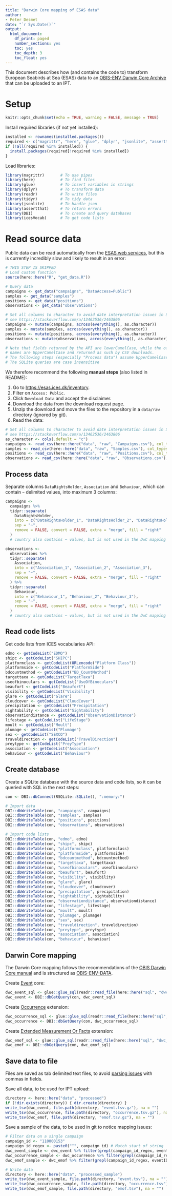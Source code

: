 ```yaml
---
title: "Darwin Core mapping of ESAS data"
author:
- Peter Desmet
date: "`r Sys.Date()`"
output:
  html_document:
    df_print: paged
    number_sections: yes
    toc: yes
    toc_depth: 3
    toc_float: yes
---
```


This document describes how (and contains the code to) transform European Seabirds at Sea (ESAS) data to an [OBIS-ENV Darwin Core Archive](https://obis.org/manual/dataformat/#obis-env-data) that can be uploaded to an IPT.

# Setup 

```r
knitr::opts_chunk$set(echo = TRUE, warning = FALSE, message = TRUE)
```

Install required libraries (if not yet installed):

```r
installed <- rownames(installed.packages())
required <- c("magrittr", "here", "glue", "dplyr", "jsonlite", "assertthat", "readr", "tidyr", "DBI", "icesVocab")
if (!all(required %in% installed)) {
  install.packages(required[!required %in% installed])
}
```

Load libraries:

```r
library(magrittr)       # To use pipes
library(here)           # To find files
library(glue)           # To insert variables in strings
library(dplyr)          # To transform data
library(readr)          # To write files
library(tidyr)          # To tidy data
library(jsonlite)       # To handle json
library(assertthat)     # To return errors
library(DBI)            # To create and query databases
library(icesVocab)      # To get code lists
```

# Read source data

Public data can be read automatically from the [ESAS web services](https://esas.ices.dk/webservices), but this is currently incredibly slow and likely to result in an error:

```r
# THIS STEP IS SKIPPED
# Load custom function
source(here::here("R", "get_data.R"))

# Query data
campaigns <- get_data("campaigns", "DataAccess=Public")
samples <- get_data("samples")
positions <- get_data("positions")
observations <- get_data("observations")

# Set all columns to character to avoid date interpretation issues in SQLite
# see https://stackoverflow.com/a/13462536/2463806
campaigns <- mutate(campaigns, across(everything(), as.character))
samples <- mutate(samples, across(everything(), as.character))
positions <- mutate(positions, across(everything(), as.character))
observations <- mutate(observations, across(everything(), as.character))

# Note that fields returned by the API are lowerCamelCase, while the official 
# names are UpperCamelCase and returned as such by CSV downloads.
# The following steps (especially "Process data") assume UpperCamelCase
# The SQLite queries are case insensitive
```

We therefore recommend the following **manual steps** (also listed in README):

1. Go to <https://esas.ices.dk/inventory>.
2. Filter on `Access: Public`.
3. Click `Download Data` and accept the disclaimer.
4. Download the data from the download request page.
5. Unzip the download and move the files to the repository in a `data/raw` directory (ignored by git).
6. Read the data:

```r
# Set all columns to character to avoid date interpretation issues in SQLite
# see https://stackoverflow.com/a/13462536/2463806
as_character <- cols(.default = "c")
campaigns <- read_csv(here::here("data", "raw", "Campaigns.csv"), col_types = as_character)
samples <- read_csv(here::here("data", "raw", "Samples.csv"), col_types = as_character)
positions <- read_csv(here::here("data", "raw", "Positions.csv"), col_types = as_character)
observations <- read_csv(here::here("data", "raw", "Observations.csv"), col_types = as_character)
```

## Process data

Separate columns `DataRightsHolder`, `Association` and `Behaviour`, which can contain `~` delimited values, into maximum 3 columns:

```r
campaigns <-
  campaigns %>%
  tidyr::separate(
    DataRightsHolder,
    into = c("DataRightsHolder_1", "DataRightsHolder_2", "DataRightsHolder_3"),
    sep = "~",
    remove = FALSE, convert = FALSE, extra = "merge", fill = "right"
  )
  # country also contains ~ values, but is not used in the DwC mapping
```

```r
observations <-
  observations %>%
  tidyr::separate(
    Association,
    into = c("Association_1", "Association_2", "Association_3"),
    sep = "~",
    remove = FALSE, convert = FALSE, extra = "merge", fill = "right"
  ) %>%
  tidyr::separate(
    Behaviour,
    into = c("Behaviour_1", "Behaviour_2", "Behaviour_3"),
    sep = "~",
    remove = FALSE, convert = FALSE, extra = "merge", fill = "right"
  )
  # country also contains ~ values, but is not used in the DwC mapping
```

## Read code lists

Get code lists from ICES vocabularies API:

```r
edmo <- getCodeList("EDMO")
shipc <- getCodeList("SHIPC")
platformclass <- getCodeList(URLencode("Platform Class"))
platformside <- getCodeList("PlatformSide")
bdcountmethod <- getCodeList("BD_CountMethod")
targettaxa <- getCodeList("TargetTaxa")
useofbinoculars <- getCodeList("UseOfBinoculars")
beaufort <- getCodeList("Beaufort")
visibility <- getCodeList("Visibility")
glare <- getCodeList("Glare")
cloudcover <- getCodeList("CloudCover")
precipitation <- getCodeList("Precipitation")
sightability <- getCodeList("Sightability")
observationdistance <- getCodeList("ObservationDistance")
lifestage <- getCodeList("LifeStage")
moult <- getCodeList("Moult")
plumage <- getCodeList("Plumage")
sex <- getCodeList("SEXCO")
traveldirection <- getCodeList("TravelDirection")
preytype <- getCodeList("PreyType")
association <- getCodeList("Association")
behaviour <- getCodeList("Behaviour")
```

## Create database

Create a SQLite database with the source data and code lists, so it can be queried with SQL in the next steps:

```r
con <- DBI::dbConnect(RSQLite::SQLite(), ":memory:")

# Import data
DBI::dbWriteTable(con, "campaigns", campaigns)
DBI::dbWriteTable(con, "samples", samples)
DBI::dbWriteTable(con, "positions", positions)
DBI::dbWriteTable(con, "observations", observations)

# Import code lists
DBI::dbWriteTable(con, "edmo", edmo)
DBI::dbWriteTable(con, "shipc", shipc)
DBI::dbWriteTable(con, "platformclass", platformclass)
DBI::dbWriteTable(con, "platformside", platformside)
DBI::dbWriteTable(con, "bdcountmethod", bdcountmethod)
DBI::dbWriteTable(con, "targettaxa", targettaxa)
DBI::dbWriteTable(con, "useofbinoculars", useofbinoculars)
DBI::dbWriteTable(con, "beaufort", beaufort)
DBI::dbWriteTable(con, "visibility", visibility)
DBI::dbWriteTable(con, "glare", glare)
DBI::dbWriteTable(con, "cloudcover", cloudcover)
DBI::dbWriteTable(con, "precipitation", precipitation)
DBI::dbWriteTable(con, "sightability", sightability)
DBI::dbWriteTable(con, "observationdistance", observationdistance)
DBI::dbWriteTable(con, "lifestage", lifestage)
DBI::dbWriteTable(con, "moult", moult)
DBI::dbWriteTable(con, "plumage", plumage)
DBI::dbWriteTable(con, "sex", sex)
DBI::dbWriteTable(con, "traveldirection", traveldirection)
DBI::dbWriteTable(con, "preytype", preytype)
DBI::dbWriteTable(con, "association", association)
DBI::dbWriteTable(con, "behaviour", behaviour)
```

## Darwin Core mapping

The Darwin Core mapping follows the recommendations of the [OBIS Darwin Core manual](https://obis.org/manual/darwincore/) and is structured as [OBIS-ENV-DATA](https://obis.org/manual/dataformat/#obis-env-data).

Create [Event](https://rs.gbif.org/core/dwc_event_2022-02-02.xml) core:

```r
dwc_event_sql <- glue::glue_sql(readr::read_file(here::here("sql", "dwc_event.sql")), .con = con)
dwc_event <- DBI::dbGetQuery(con, dwc_event_sql)
```

Create [Occurrence](https://rs.gbif.org/core/dwc_occurrence_2022-02-02.xml) extension:

```r
dwc_occurrence_sql <- glue::glue_sql(readr::read_file(here::here("sql", "dwc_occurrence.sql")), .con = con)
dwc_occurrence <- DBI::dbGetQuery(con, dwc_occurrence_sql)
```

Create [Extended Measurement Or Facts](https://rs.gbif.org/extension/obis/extended_measurement_or_fact.xml) extension:

```r
dwc_emof_sql <- glue::glue_sql(readr::read_file(here::here("sql", "dwc_emof.sql")), .con = con)
dwc_emof <- DBI::dbGetQuery(con, dwc_emof_sql)
```

## Save data to file

Files are saved as tab delimited text files, to avoid [parsing issues](https://github.com/gbif/ipt/issues/1930) with commas in fields.

Save all data, to be used for IPT upload:

```r
directory <- here::here("data", "processed")
if (!dir.exists(directory)) { dir.create(directory) }
write_tsv(dwc_event, file.path(directory, "event.tsv.gz"), na = "")
write_tsv(dwc_occurrence, file.path(directory, "occurrence.tsv.gz"), na = "")
write_tsv(dwc_emof, file.path(directory, "emof.tsv.gz"), na = "")
```

Save a sample of the data, to be used in git to notice mapping issues:

```r
# Filter data on a single campaign
campaign_id <- "110000153"
campaign_id_regex <- paste0("^", campaign_id) # Match start of string
dwc_event_sample <- dwc_event %>% filter(grepl(campaign_id_regex, eventID))
dwc_occurrence_sample <- dwc_occurrence %>% filter(grepl(campaign_id_regex, eventID))
dwc_emof_sample <- dwc_emof %>% filter(grepl(campaign_id_regex, eventID))

# Write data
directory <- here::here("data", "processed_sample")
write_tsv(dwc_event_sample, file.path(directory, "event.tsv"), na = "")
write_tsv(dwc_occurrence_sample, file.path(directory, "occurrence.tsv"), na = "")
write_tsv(dwc_emof_sample, file.path(directory, "emof.tsv"), na = "")
```
